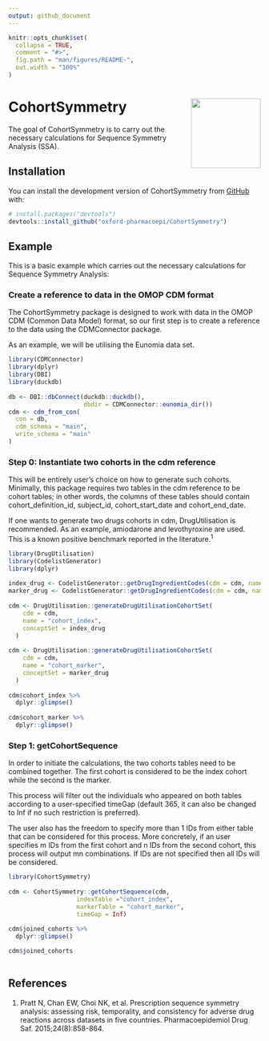 ```yaml
---
output: github_document
---
```

 
<!-- README.md is generated from README.Rmd. Please edit that file -->
 
```r
knitr::opts_chunk$set(
  collapse = TRUE,
  comment = "#>",
  fig.path = "man/figures/README-",
  out.width = "100%"
)
```
 
# CohortSymmetry <img src="man/figures/CSHex.png" align="right" height="139"/>
 
<!-- badges: start -->
<!-- badges: end -->
 
The goal of CohortSymmetry is to carry out the necessary calculations for Sequence Symmetry Analysis (SSA).
 
## Installation
 
You can install the development version of CohortSymmetry from [GitHub](https://github.com/) with:
 
``` r
# install.packages("devtools")
devtools::install_github("oxford-pharmacoepi/CohortSymmetry")
```
 
## Example
 
This is a basic example which carries out the necessary calculations for Sequence Symmetry Analysis:
 
### Create a reference to data in the OMOP CDM format 
The CohortSymmetry package is designed to work with data in the OMOP CDM (Common Data Model) format, so our first step is to create a reference to the data using the CDMConnector package.
 
As an example, we will be utilising the Eunomia data set.
```r
library(CDMConnector)
library(dplyr)
library(DBI)
library(duckdb)
 
db <- DBI::dbConnect(duckdb::duckdb(), 
                     dbdir = CDMConnector::eunomia_dir())
cdm <- cdm_from_con(
  con = db,
  cdm_schema = "main",
  write_schema = "main"
)
```
 
### Step 0: Instantiate two cohorts in the cdm reference
 
This will be entirely user's choice on how to generate such cohorts. Minimally, this package requires two tables in the cdm reference to be cohort tables; in other words, the columns of these tables should contain cohort_definition_id, subject_id, cohort_start_date and cohort_end_date.
 
If one wants to generate two drugs cohorts in cdm, DrugUtilisation is recommended. As an example, amiodarone and levothyroxine are used. This is a known positive benchmark reported in the literature.<sup>1</sup>
 
```r
library(DrugUtilisation)
library(CodelistGenerator)
library(dplyr)
 
index_drug <- CodelistGenerator::getDrugIngredientCodes(cdm = cdm, name = "amiodarone")
marker_drug <- CodelistGenerator::getDrugIngredientCodes(cdm = cdm, name = "levothyroxine")
 
cdm <- DrugUtilisation::generateDrugUtilisationCohortSet(
    cdm = cdm,
    name = "cohort_index",
    conceptSet = index_drug
  )
 
cdm <- DrugUtilisation::generateDrugUtilisationCohortSet(
    cdm = cdm,
    name = "cohort_marker",
    conceptSet = marker_drug
  )
 
cdm$cohort_index %>%
  dplyr::glimpse()
 
cdm$cohort_marker %>%
  dplyr::glimpse()
```
 
### Step 1: getCohortSequence
 
In order to initiate the calculations, the two cohorts tables need to be combined together. The first cohort is considered to be the index cohort while the second is the marker.
 
This process will filter out the individuals who appeared on both tables according to a user-specified timeGap (default 365, it can also be changed to Inf if no such restriction is preferred).
 
The user also has the freedom to specify more than 1 IDs from either table that can be considered for this process. More concretely, if an user specifies m IDs from the first cohort and n IDs from the second cohort, this process will output mn combinations. If IDs are not specified then all IDs will be considered.
 
```r
library(CohortSymmetry)
 
cdm <- CohortSymmetry::getCohortSequence(cdm,
                   indexTable ="cohort_index",
                   markerTable = "cohort_marker",
                   timeGap = Inf)
 
cdm$joined_cohorts %>%
  dplyr::glimpse()

cdm$joined_cohorts
 
```


## References
1. Pratt N, Chan EW, Choi NK, et al. Prescription sequence symmetry analysis: assessing risk, temporality, and consistency for adverse drug reactions across datasets in five countries. Pharmacoepidemiol Drug Saf. 2015;24(8):858-864.
